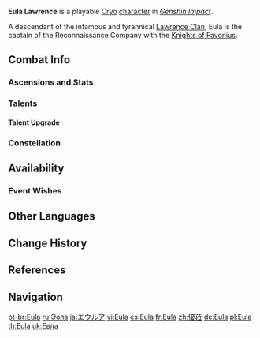 {{CharacterTabs}}
{{Character Infobox
|image            = <gallery>
Character Eula Card.png|Card
Character Eula Full Wish.png|Wish
Character Eula Game.png|In Game
</gallery>

<!--Playable Character Information-->
|type             = Playable
|rarity           = 5
|weapon           = Claymore
|element          = Cryo

<!--Character Information-->
|name             = Eula
|realname         = Eula Lawrence
|birthday         = October 25th
|constellation    = Aphros Delos
|region           = Mondstadt
|affiliation      = Knights of Favonius
|affiliation2     = Lawrence Clan
|dish             = Stormcrest Pie
|obtain           = Character Event Wishes
|event_name       = Born of Ocean Swell
|releaseDate      = 2021-05-18
|ancestry         = Lawrence Clan
|relative         = Schubert
|relativeNote     = Uncle

<!--Titles-->
|title            = Dance of the Shimmering Wave
|title2           = Spindrift Knight
|title3           = Captain of the Knights of Favonius Reconnaissance Company

<!--Voice Actors-->
|voiceEN          = [[imdb:nm10931637|Suzie Yeung]]<ref>YouTube: [https://youtu.be/wgNiGj1nGYE Version 1.5 Special Program]</ref>
|voiceCN          = [https://zh.moegirl.org.cn/子音 Ziyin ({{Lang|mini=1|zh=子音}})]<ref>Bilibili: [https://www.bilibili.com/video/BV17y4y147fa Version 1.5 Chinese Special Program]</ref>
|voiceJP          = {{w|Rina Satō|Satō Rina ({{Lang|mini=1|ja=佐藤利奈}})}}<ref>Twitter: [https://twitter.com/Genshin_7/status/1383029143298662412 JP VA Announcement]</ref>
|voiceKR          = {{w|ko:김현지 (성우)|Kim Hyeon-ji ({{Lang|mini=1|ko=김현지}})}}<ref>YouTube: [https://youtu.be/rHWG5GNyltM Version 1.5 Korean Special Program]</ref>
}}
'''Eula Lawrence''' is a playable [[Cryo]] [[character]] in ''[[Genshin Impact]]''.

A descendant of the infamous and tyrannical [[Lawrence Clan]], Eula is the captain of the Reconnaissance Company with the [[Knights of Favonius]].

==Combat Info==
===Ascensions and Stats===
{{Character Ascensions and Stats}}

===Talents===
{{Talent Table}}

====Talent Upgrade====
{{Talent Upgrade}}

===Constellation===
{{Constellation Table}}

==Availability==
===Event Wishes===
{{Featured}}

==Other Languages==
{{Other Languages|default_hidden = 1
|en      = Eula
|zhs     = 优菈
|zhs_rm  = Yōulā
|zht     = 優菈
|zht_rm  = Yōulā
|ja      = エウルア
|ja_rm   = Eurua
|ko      = 유라
|ko_rm   = Yura
|es      = Eula
|fr      = Eula
|ru      = Эола
|th      = Eula
|vi      = Eula
|de      = Eula
|id      = Eula
|pt      = Eula
}}

==Change History==
{{Change History|1.5}}

==References==
{{Reflist}}

==Navigation==
{{Character Navbox}}

[[pt-br:Eula]]
[[ru:Эола]]
[[ja:エウルア]]
[[vi:Eula]]
[[es:Eula]]
[[fr:Eula]]
[[zh:優菈]]
[[de:Eula]]
[[pl:Eula]]
[[th:Eula]]
[[uk:Евла]]